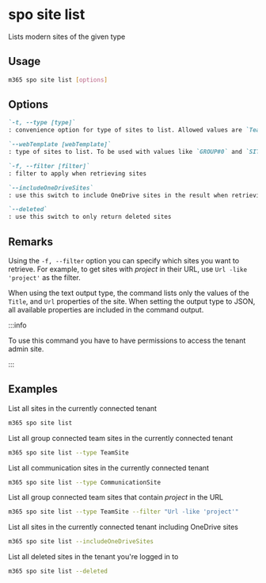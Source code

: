 
# spo site list

Lists modern sites of the given type

## Usage

```sh
m365 spo site list [options]
```

## Options

```md definition-list
`-t, --type [type]`
: convenience option for type of sites to list. Allowed values are `TeamSite,CommunicationSite`.

`--webTemplate [webTemplate]`
: type of sites to list. To be used with values like `GROUP#0` and `SITEPAGEPUBLISHING#0`. Specify either `type` or `webTemplate`, but not both.  

`-f, --filter [filter]`
: filter to apply when retrieving sites

`--includeOneDriveSites`
: use this switch to include OneDrive sites in the result when retrieving sites. Do not specify the `type` or `webTemplate` options when using this.

`--deleted`
: use this switch to only return deleted sites
```

<Global />

## Remarks

Using the `-f, --filter` option you can specify which sites you want to retrieve. For example, to get sites with _project_ in their URL, use `Url -like 'project'` as the filter.

When using the text output type, the command lists only the values of the `Title`, and `Url` properties of the site. When setting the output type to JSON, all available properties are included in the command output.

:::info

To use this command you have to have permissions to access the tenant admin site.

:::
    
## Examples

List all sites in the currently connected tenant

```sh
m365 spo site list
```

List all group connected team sites in the currently connected tenant

```sh
m365 spo site list --type TeamSite
```

List all communication sites in the currently connected tenant

```sh
m365 spo site list --type CommunicationSite
```

List all group connected team sites that contain _project_ in the URL

```sh
m365 spo site list --type TeamSite --filter "Url -like 'project'"
```

List all sites in the currently connected tenant including OneDrive sites

```sh
m365 spo site list --includeOneDriveSites
```

List all deleted sites in the tenant you're logged in to

```sh
m365 spo site list --deleted
```
